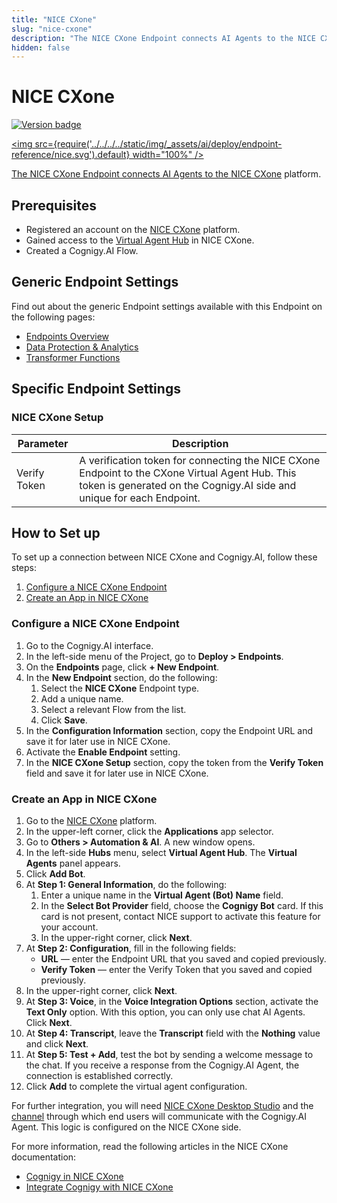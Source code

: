 ```yaml
---
title: "NICE CXone"
slug: "nice-cxone"
description: "The NICE CXone Endpoint connects AI Agents to the NICE CXone platform."
hidden: false
---
```


# NICE CXone

<a href="../../../release-notes/4.82.mdx" /><img src="https://img.shields.io/badge/Added in-v4.82-blue.svg" alt="Version badge" />

<img src={require('../../../../static/img/_assets/ai/deploy/endpoint-reference/nice.svg').default} width="100%" />

The NICE CXone Endpoint connects AI Agents to the [NICE CXone](https://www.nice.com) platform.

## Prerequisites

- Registered an account on the [NICE CXone](https://cxone.niceincontact.com/) platform.
- Gained access to the [Virtual Agent Hub](https://help.nice-incontact.com/content/aiassistantsandbots/virtualagenthub/virtualagenthub.htm) in NICE CXone.
- Created a Cognigy.AI Flow.

## Generic Endpoint Settings

Find out about the generic Endpoint settings available with this Endpoint on the following pages:

- [Endpoints Overview](../endpoints/overview.mdx)
- [Data Protection & Analytics](../endpoints/data-protection-and-analytics.mdx)
- [Transformer Functions](../endpoints/transformers/transformers.mdx)

## Specific Endpoint Settings

### NICE CXone Setup

| Parameter    | Description                                                                                                                                                              |
|--------------|--------------------------------------------------------------------------------------------------------------------------------------------------------------------------|
| Verify Token | A verification token for connecting the NICE CXone Endpoint to the CXone Virtual Agent Hub. This token is generated on the Cognigy.AI side and unique for each Endpoint. |

## How to Set up

To set up a connection between NICE CXone and Cognigy.AI, follow these steps:

1. [Configure a NICE CXone Endpoint](#configure-a-nice-cxone-endpoint)
2. [Create an App in NICE CXone](#create-an-app-in-nice-cxone)

### Configure a NICE CXone Endpoint

1. Go to the Cognigy.AI interface.
2. In the left-side menu of the Project, go to **Deploy > Endpoints**.
3. On the **Endpoints** page, click **+ New Endpoint**.
4. In the **New Endpoint** section, do the following: <br />
    1. Select the **NICE CXone** Endpoint type.<br />
    2. Add a unique name.<br />
    3. Select a relevant Flow from the list.<br />
    4. Click **Save**.<br />
5. In the **Configuration Information** section, copy the Endpoint URL and save it for later use in NICE CXone.
6. Activate the **Enable Endpoint** setting.
7. In the **NICE CXone Setup** section, copy the token from the **Verify Token** field and save it for later use in NICE CXone.

### Create an App in NICE CXone

1. Go to the [NICE CXone](https://cxone.niceincontact.com/) platform.
2. In the upper-left corner, click the **Applications** app selector.
3. Go to **Others > Automation & AI**. A new window opens.
4. In the left-side **Hubs** menu, select **Virtual Agent Hub**. The **Virtual Agents** panel appears.
5. Click **Add Bot**.
6. At **Step 1: General Information**, do the following:<br />
    1. Enter a unique name in the **Virtual Agent (Bot) Name** field.<br />
    2. In the **Select Bot Provider** field, choose the **Cognigy Bot** card. If this card is not present, contact NICE support to activate this feature for your account.<br />
    3. In the upper-right corner, click **Next**.<br />
7. At **Step 2: Configuration**, fill in the following fields:
    - **URL** — enter the Endpoint URL that you saved and copied previously.
    - **Verify Token** — enter the Verify Token that you saved and copied previously.
8. In the upper-right corner, click **Next**.
9. At **Step 3: Voice**, in the **Voice Integration Options** section, activate the **Text Only** option. With this option, you can only use chat AI Agents. Click **Next**.
10. At **Step 4: Transcript**, leave the **Transcript** field with the **Nothing** value and click **Next**.
11. At **Step 5: Test + Add**, test the bot by sending a welcome message to the chat. If you receive a response from the Cognigy.AI Agent, the connection is established correctly.
12. Click **Add** to complete the virtual agent configuration.

For further integration,
you will need [NICE CXone Desktop Studio](https://help.nice-incontact.com/content/studio/fundamentals/fundamentals.htm) and the [channel](https://help.nice-incontact.com/content/acd/channels/acdchannels.htm?tocpath=ACD%7CACD%7CACD%20Channels%7C_____0)
through which end users will communicate with the Cognigy.AI Agent.
This logic is configured on the NICE CXone side.

For more information, read the following articles in the NICE CXone documentation:

- [Cognigy in NICE CXone](https://help.nice-incontact.com/content/aiassistantsandbots/virtualagenthub/cognigy.htm) 
- [Integrate Cognigy with NICE CXone](https://help.nice-incontact.com/content/aiassistantsandbots/virtualagenthub/integratecognigy.htm?tocpath=Virtual%20Agent%20Hub%7CVirtual%20Agent%20Hub%7CVirtual%20Agent%20Integrations%7CCognigy%7C_____1)